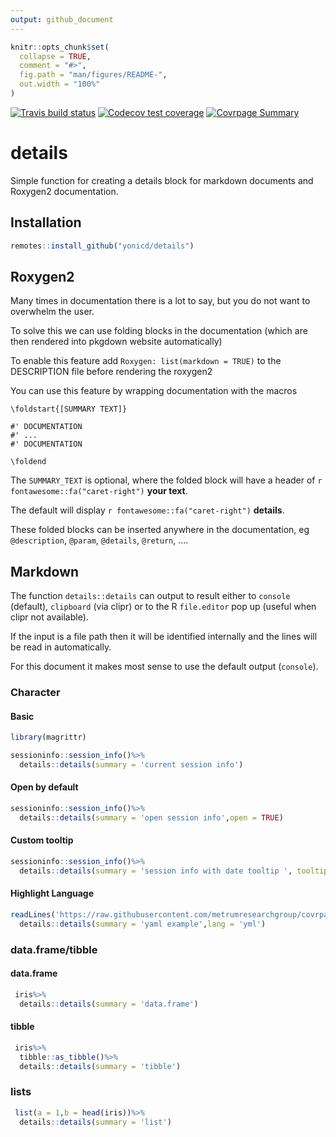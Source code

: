 ```yaml
---
output: github_document
---
```


<!-- README.md is generated from README.Rmd. Please edit that file -->

```r
knitr::opts_chunk$set(
  collapse = TRUE,
  comment = "#>",
  fig.path = "man/figures/README-",
  out.width = "100%"
)
```

<!-- badges: start -->
[![Travis build status](https://travis-ci.org/yonicd/details.svg?branch=master)](https://travis-ci.org/yonicd/details)
[![Codecov test coverage](https://codecov.io/gh/yonicd/details/branch/master/graph/badge.svg)](https://codecov.io/gh/yonicd/details?branch=master)
[![Covrpage Summary](https://img.shields.io/badge/covrpage-Last_Build_2019_09_03-brightgreen.svg)](http://tinyurl.com/yyodcwc7)
<!-- badges: end -->


# details

Simple function for creating a details block for markdown documents and Roxygen2 documentation.

## Installation

``` r
remotes::install_github("yonicd/details")
```

## Roxygen2

Many times in documentation there is a lot to say, but you do not want to overwhelm the user. 

To solve this we can use folding blocks in the documentation (which are then rendered into pkgdown website automatically)

To enable this feature add `Roxygen: list(markdown = TRUE)` to the DESCRIPTION file before rendering the roxygen2

You can use this feature by wrapping documentation with the macros
 
```
\foldstart{[SUMMARY TEXT]}

#' DOCUMENTATION
#' ...
#' DOCUMENTATION

\foldend
```

The `SUMMARY_TEXT` is optional, where the folded block will have a header of `r fontawesome::fa("caret-right")` __your text__.

The default will display `r fontawesome::fa("caret-right")` __details__. 

These folded blocks can be inserted anywhere in the documentation, eg `@description`, `@param`, `@details`, `@return`, ....

## Markdown

The function `details::details` can output to result either to `console` (default), `clipboard` (via clipr) or to the R `file.editor` pop up (useful when clipr not available).

If the input is a file path then it will be identified internally and the lines will be read in automatically.

For this document it makes most sense to use the default output (`console`).

### Character

#### Basic

```r
library(magrittr)

sessioninfo::session_info()%>%
  details::details(summary = 'current session info')
```

#### Open by default

```r
sessioninfo::session_info()%>%
  details::details(summary = 'open session info',open = TRUE)
```

#### Custom tooltip

```r
sessioninfo::session_info()%>%
  details::details(summary = 'session info with date tooltip ', tooltip = Sys.Date())
```

#### Highlight Language

```r

readLines('https://raw.githubusercontent.com/metrumresearchgroup/covrpage/master/_pkgdown.yml')%>%
  details::details(summary = 'yaml example',lang = 'yml')
```

### data.frame/tibble

#### data.frame

```r
 iris%>%
  details::details(summary = 'data.frame')
```

#### tibble

```r
 iris%>%
  tibble::as_tibble()%>%
  details::details(summary = 'tibble')
```

### lists

```r
 list(a = 1,b = head(iris))%>%
  details::details(summary = 'list')
```
